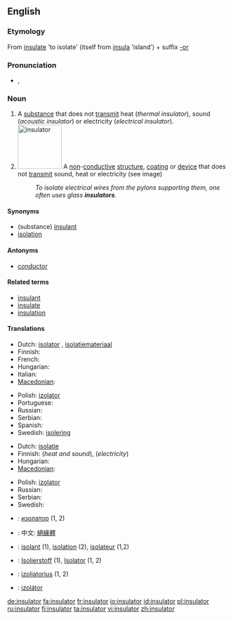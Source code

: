 {{wikipedia|dab=insulator}}
==English==

===Etymology===
From [[insulate]] 'to isolate' (itself from {{etyl|la}} [[insula]] 'island') + suffix [[-or]]

===Pronunciation===
* {{IPA|/ˈɪn.sjə.leɪ.tə(r)/}}, {{SAMPA|/"In.sj@.lEI.t@/}}

===Noun===
{{en-noun}}

# A [[substance]] that does not [[transmit]] heat (''thermal insulator''), sound (''acoustic insulator'') or electricity (''electrical insulator'').
# [[Image:Ceramic electric insulator.jpg|100px|right|insulator]] A [[non]]-[[conductive]] [[structure]], [[coating]] or [[device]] that does not [[transmit]] sound, heat or electricity (see image)
#: ''To isolate electrical wires from the pylons supporting them, one often uses glass '''insulators'''.''

====Synonyms====
* (substance) [[insulant]]
* [[isolation]]

====Antonyms====
* [[conductor]]

====Related terms====
* [[insulant]]
* [[insulate]]
* [[insulation]]

====Translations====
{{trans-top|substance}}
* Dutch: [[isolator]] {{m}}, [[isolatiemateriaal]] {{n}}
* Finnish: {{t+|fi|eriste}}
* French: {{t|fr|isolateur}}
* Hungarian: {{t|hu|szigetelőanyag}}
* Italian: {{t+|it|isolante}}
* [[Macedonian]]: {{t|mk|изолатор|m|tr=izolátor|sc=Cyrl|xs=Macedonian}}
{{trans-mid}}
* Polish: [[izolator]] {{m}}
* Portuguese: {{t-|pt|isolante}}
* Russian: {{t|ru|изолятор|m|tr=izol'átor|sc=Cyrl}}
* Serbian: {{t|sr|изолатор|m|tr=izolator|sc=Cyrl}}
* Spanish: {{t-|es|aislante}}
* Swedish: [[isolering]]
{{trans-bottom}}

{{trans-top|structure}}
* Dutch: [[isolatie]] {{m}}
* Finnish: {{t-|fi|eristys}} (''heat and sound''), {{t-|fi|eristin}} (''electricity'')
* Hungarian: {{t|hu|szigetelés}}
* [[Macedonian]]: {{t|mk|изолатор|m|tr=izolátor|sc=Cyrl|xs=Macedonian}}
{{trans-mid}}
* Polish: [[izolator]] {{m}}
* Russian: {{t|ru|изолятор|m|tr=izol'átor|sc=Cyrl}}
* Serbian: {{t|sr|изолатор|m|tr=izolator|sc=Cyrl}}
* Swedish: {{t+|sv|isolator|c}}
{{trans-bottom}}

{{checktrans-top}}
* {{ttbc|Bulgarian}}: [[изолатор]] {{m}} (1, 2)
* {{ttbc|Chinese}}: 中文: [[絕緣體]]
* {{ttbc|French}}: [[isolant]] {{m}} (1), [[isolation]] (2), [[isolateur]] {{m}} (1,2)
{{checktrans-mid}}
* {{ttbc|German}}: [[Isolierstoff]] {{m}} (1), [[Isolator]] {{m}} (1, 2)
* {{ttbc|Lithuanian}}: [[izoliatorius]] {{m}} (1, 2)
* {{ttbc|Slovak}}: [[izolátor]] {{m}}
{{checktrans-bottom}}

[[de:insulator]]
[[fa:insulator]]
[[fr:insulator]]
[[io:insulator]]
[[id:insulator]]
[[pl:insulator]]
[[ru:insulator]]
[[fi:insulator]]
[[ta:insulator]]
[[vi:insulator]]
[[zh:insulator]]
